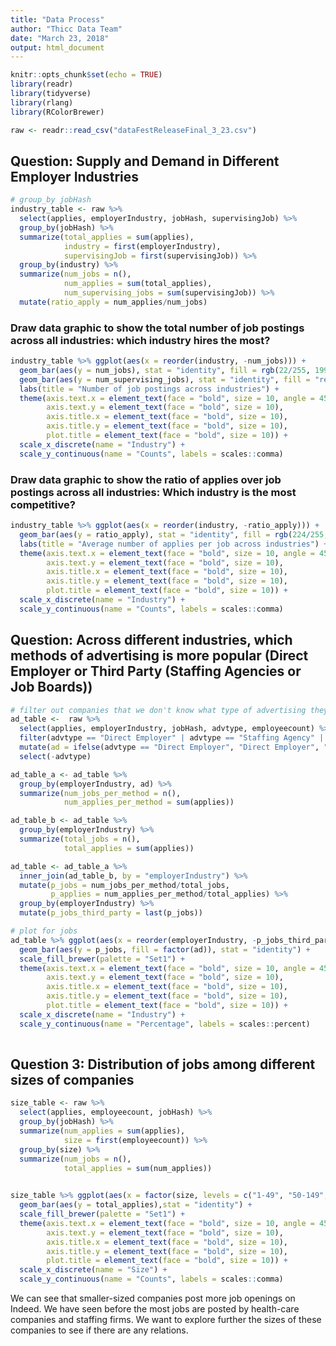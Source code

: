 ```yaml
---
title: "Data Process"
author: "Thicc Data Team"
date: "March 23, 2018"
output: html_document
---
```


```r
knitr::opts_chunk$set(echo = TRUE)
library(readr)
library(tidyverse)
library(rlang)
library(RColorBrewer)
```

```r
raw <- readr::read_csv("dataFestReleaseFinal_3_23.csv")
```

## Question: Supply and Demand in Different Employer Industries
```r
# group_by jobHash
industry_table <- raw %>%
  select(applies, employerIndustry, jobHash, supervisingJob) %>%
  group_by(jobHash) %>%
  summarize(total_applies = sum(applies),
            industry = first(employerIndustry),
            supervisingJob = first(supervisingJob)) %>%
  group_by(industry) %>%
  summarize(num_jobs = n(),
            num_applies = sum(total_applies), 
            num_supervising_jobs = sum(supervisingJob)) %>%
  mutate(ratio_apply = num_applies/num_jobs) 
```

### Draw data graphic to show the total number of job postings across all industries: which industry hires the most?
```r
industry_table %>% ggplot(aes(x = reorder(industry, -num_jobs))) +
  geom_bar(aes(y = num_jobs), stat = "identity", fill = rgb(22/255, 199/255, 102/255)) +
  geom_bar(aes(y = num_supervising_jobs), stat = "identity", fill = "red") +
  labs(title = "Number of job postings across industries") +
  theme(axis.text.x = element_text(face = "bold", size = 10, angle = 45), 
        axis.text.y = element_text(face = "bold", size = 10), 
        axis.title.x = element_text(face = "bold", size = 10), 
        axis.title.y = element_text(face = "bold", size = 10),
        plot.title = element_text(face = "bold", size = 10)) + 
  scale_x_discrete(name = "Industry") +
  scale_y_continuous(name = "Counts", labels = scales::comma)  
```

### Draw data graphic to show the ratio of applies over job postings across all industries: Which industry is the most competitive?
```r
industry_table %>% ggplot(aes(x = reorder(industry, -ratio_apply))) +
  geom_bar(aes(y = ratio_apply), stat = "identity", fill = rgb(224/255, 132/255, 13/255)) +
  labs(title = "Average number of applies per job across industries") +
  theme(axis.text.x = element_text(face = "bold", size = 10, angle = 45), 
        axis.text.y = element_text(face = "bold", size = 10), 
        axis.title.x = element_text(face = "bold", size = 10), 
        axis.title.y = element_text(face = "bold", size = 10),
        plot.title = element_text(face = "bold", size = 10)) + 
  scale_x_discrete(name = "Industry") +
  scale_y_continuous(name = "Counts", labels = scales::comma)  
```

## Question: Across different industries, which methods of advertising is more popular (Direct Employer or Third Party (Staffing Agencies or Job Boards))
```r
# filter out companies that we don't know what type of advertising they used
ad_table <-  raw %>% 
  select(applies, employerIndustry, jobHash, advtype, employeecount) %>%
  filter(advtype == "Direct Employer" | advtype == "Staffing Agency" | advtype == "Job Boards") %>% 
  mutate(ad = ifelse(advtype == "Direct Employer", "Direct Employer", "Third Party")) %>%
  select(-advtype)

ad_table_a <- ad_table %>%
  group_by(employerIndustry, ad) %>%
  summarize(num_jobs_per_method = n(),
            num_applies_per_method = sum(applies))

ad_table_b <- ad_table %>%
  group_by(employerIndustry) %>%
  summarize(total_jobs = n(), 
            total_applies = sum(applies))

ad_table <- ad_table_a %>%
  inner_join(ad_table_b, by = "employerIndustry") %>%
  mutate(p_jobs = num_jobs_per_method/total_jobs,
         p_applies = num_applies_per_method/total_applies) %>%
  group_by(employerIndustry) %>%
  mutate(p_jobs_third_party = last(p_jobs))
```

```r
# plot for jobs
ad_table %>% ggplot(aes(x = reorder(employerIndustry, -p_jobs_third_party))) +
  geom_bar(aes(y = p_jobs, fill = factor(ad)), stat = "identity") +
  scale_fill_brewer(palette = "Set1") +
  theme(axis.text.x = element_text(face = "bold", size = 10, angle = 45), 
        axis.text.y = element_text(face = "bold", size = 10), 
        axis.title.x = element_text(face = "bold", size = 10), 
        axis.title.y = element_text(face = "bold", size = 10),
        plot.title = element_text(face = "bold", size = 10)) + 
  scale_x_discrete(name = "Industry") +
  scale_y_continuous(name = "Percentage", labels = scales::percent)  
  
```

## Question 3: Distribution of jobs among different sizes of companies
```r
size_table <- raw %>%
  select(applies, employeecount, jobHash) %>%
  group_by(jobHash) %>%
  summarize(num_applies = sum(applies),
            size = first(employeecount)) %>%
  group_by(size) %>%
  summarize(num_jobs = n(),
            total_applies = sum(num_applies))
  
```


```r
size_table %>% ggplot(aes(x = factor(size, levels = c("1-49", "50-149", "150-249", "250-499", "500-749", "75-999", "1000+")))) +
  geom_bar(aes(y = total_applies),stat = "identity") +
  scale_fill_brewer(palette = "Set1") +
  theme(axis.text.x = element_text(face = "bold", size = 10, angle = 45), 
        axis.text.y = element_text(face = "bold", size = 10), 
        axis.title.x = element_text(face = "bold", size = 10), 
        axis.title.y = element_text(face = "bold", size = 10),
        plot.title = element_text(face = "bold", size = 10)) + 
  scale_x_discrete(name = "Size") +
  scale_y_continuous(name = "Counts", labels = scales::comma) 
```

We can see that smaller-sized companies post more job openings on Indeed. We have seen before the most jobs are posted by health-care companies and staffing firms. We want to explore further the sizes of these companies to see if there are any relations. 
```r

```

